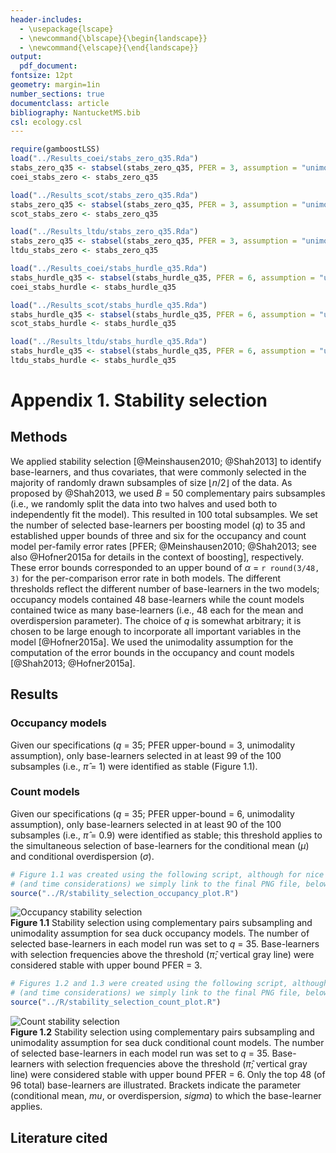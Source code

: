 ```yaml
---
header-includes:
  - \usepackage{lscape}
  - \newcommand{\blscape}{\begin{landscape}}
  - \newcommand{\elscape}{\end{landscape}}
output: 
  pdf_document:
fontsize: 12pt
geometry: margin=1in
number_sections: true
documentclass: article
bibliography: NantucketMS.bib
csl: ecology.csl
---
```

```r
require(gamboostLSS)
load("../Results_coei/stabs_zero_q35.Rda")
stabs_zero_q35 <- stabsel(stabs_zero_q35, PFER = 3, assumption = "unimodal")
coei_stabs_zero <- stabs_zero_q35

load("../Results_scot/stabs_zero_q35.Rda")
stabs_zero_q35 <- stabsel(stabs_zero_q35, PFER = 3, assumption = "unimodal")
scot_stabs_zero <- stabs_zero_q35

load("../Results_ltdu/stabs_zero_q35.Rda")
stabs_zero_q35 <- stabsel(stabs_zero_q35, PFER = 3, assumption = "unimodal")
ltdu_stabs_zero <- stabs_zero_q35
```

```r
load("../Results_coei/stabs_hurdle_q35.Rda")
stabs_hurdle_q35 <- stabsel(stabs_hurdle_q35, PFER = 6, assumption = "unimodal")
coei_stabs_hurdle <- stabs_hurdle_q35

load("../Results_scot/stabs_hurdle_q35.Rda")
stabs_hurdle_q35 <- stabsel(stabs_hurdle_q35, PFER = 6, assumption = "unimodal")
scot_stabs_hurdle <- stabs_hurdle_q35

load("../Results_ltdu/stabs_hurdle_q35.Rda")
stabs_hurdle_q35 <- stabsel(stabs_hurdle_q35, PFER = 6, assumption = "unimodal")
ltdu_stabs_hurdle <- stabs_hurdle_q35
```

# Appendix 1. Stability selection

## Methods

We applied stability selection [@Meinshausen2010; @Shah2013] to identify base-learners, and thus covariates, that were commonly selected in the majority of randomly drawn subsamples of size $\lfloor n/2 \rfloor$ of the data. As proposed by @Shah2013, we used *B* = 50 complementary pairs subsamples (i.e., we randomly split the data into two halves and used both to independently fit the model). This resulted in 100 total subsamples.  We set the number of selected base-learners per boosting model (*q*) to 35 and established upper bounds of three and six for the occupancy and count model per-family error rates [PFER; @Meinshausen2010; @Shah2013; see also @Hofner2015a for details in the context of boosting], respectively. These error bounds corresponded to an upper bound of $\alpha$ = `r round(3/48, 3)` for the per-comparison error rate  in both models.  The different thresholds reflect the different number of base-learners in the two models; occupancy models contained 48 base-learners while the count models contained twice as many base-learners (i.e., 48 each for the mean and overdispersion parameter). The choice of *q* is somewhat arbitrary; it is chosen to be large enough to incorporate all important variables in the model [@Hofner2015a]. We used the unimodality assumption for the computation of the error bounds in the occupancy and count models [@Shah2013; @Hofner2015a].

## Results

### Occupancy models

Given our specifications (*q* = 35; PFER upper-bound = 3, unimodality assumption), only base-learners selected in at least 99 of the 100 subsamples (i.e., $\hat{\pi}$ = 1) were identified as stable (Figure 1.1).

### Count models
Given our specifications (*q* = 35; PFER upper-bound = 6, unimodality assumption), only base-learners selected in at least 90 of the 100 subsamples (i.e., $\hat{\pi}$ = 0.9) were identified as stable; this threshold applies to the simultaneous selection of base-learners for the conditional mean ($\mu$) and conditional overdispersion ($\sigma$).
\newpage
\blscape
```r
# Figure 1.1 was created using the following script, although for nice formatting
# (and time considerations) we simply link to the final PNG file, below
source("../R/stability_selection_occupancy_plot.R")
```
![Occupancy stability selection](./Figures/stability_selection_occupancy.png)  
**Figure 1.1** Stability selection using complementary pairs subsampling and unimodality assumption for sea duck occupancy models. The number of selected base-learners in each model run was set to *q* = 35.  Base-learners with selection frequencies above the threshold ($\hat{\pi}$; vertical gray line) were considered stable with upper bound PFER = 3.   

\newpage
```r
# Figures 1.2 and 1.3 were created using the following script, although for nice formatting
# (and time considerations) we simply link to the final PNG file, below
source("../R/stability_selection_count_plot.R")
```
![Count stability selection](./Figures/stability_selection_count.png)  
**Figure 1.2** Stability selection using complementary pairs subsampling and unimodality assumption for sea duck conditional count models. The number of selected base-learners in each model run was set to *q* = 35.  Base-learners with selection frequencies above the threshold ($\hat{\pi}$; vertical gray line) were considered stable with upper bound PFER = 6.  Only the top 48 (of 96 total) base-learners are illustrated. Brackets indicate the parameter (conditional mean, *mu*, or overdispersion, *sigma*) to which the base-learner applies.

\elscape

## Literature cited
